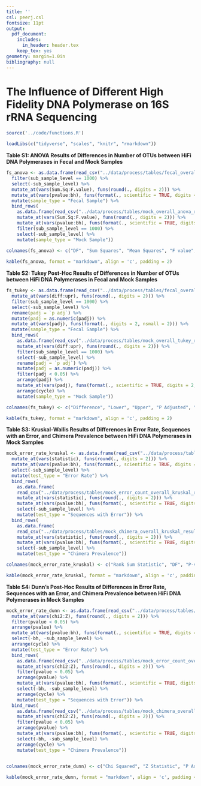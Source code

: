 ```yaml
---
title: ''
csl: peerj.csl
fontsize: 11pt
output:
  pdf_document:
    includes:
      in_header: header.tex
    keep_tex: yes
geometry: margin=1.0in
bibliography: null
---
```


# The Influence of Different High Fidelity DNA Polymerase on 16S rRNA Sequencing

\vspace{10mm}

\begin{center}
Marc A Sze and Patrick D Schloss

\vspace{10mm}

Supplemental
\end{center}


\newpage

```r

source('../code/functions.R')

loadLibs(c("tidyverse", "scales", "knitr", "rmarkdown"))

```


**Table S1: ANOVA Results of Differences in Number of OTUs between HiFi DNA Polymerases in Fecal and Mock Samples**

```r

fs_anova <- as.data.frame(read_csv("../data/process/tables/fecal_overall_anova_results.csv")) %>% 
  filter(sub_sample_level == 1000) %>% 
  select(-sub_sample_level) %>% 
  mutate_at(vars(Sum.Sq:F.value), funs(round(., digits = 2))) %>% 
  mutate_at(vars(pvalue:bh), funs(format(., scientific = TRUE, digits = 2, nsmall = 2))) %>% 
  mutate(sample_type = "Fecal Sample") %>% 
  bind_rows(
    as.data.frame(read_csv("../data/process/tables/mock_overall_anova_results.csv")) %>% 
    mutate_at(vars(Sum.Sq:F.value), funs(round(., digits = 2))) %>% 
    mutate_at(vars(pvalue:bh), funs(format(., scientific = TRUE, digits = 2, nsmall = 2))) %>% 
    filter(sub_sample_level == 1000) %>% 
    select(-sub_sample_level) %>% 
    mutate(sample_type = "Mock Sample"))
  
colnames(fs_anova) <- c("DF", "Sum Squares", "Mean Squares", "F value", "P-value", "BH", "Cycle", "Sample Type")

kable(fs_anova, format = "markdown", align = 'c', padding = 2)
```


\newpage


**Table S2: Tukey Post-Hoc Results of Differences in Number of OTUs between HiFi DNA Polymerases in Fecal and Mock Samples**

```r

fs_tukey <- as.data.frame(read_csv("../data/process/tables/fecal_overall_tukey_results.csv")) %>% 
  mutate_at(vars(diff:upr), funs(round(., digits = 2))) %>% 
  filter(sub_sample_level == 1000) %>% 
  select(-sub_sample_level) %>% 
  rename(padj = `p adj`) %>% 
  mutate(padj = as.numeric(padj)) %>% 
  mutate_at(vars(padj), funs(format(., digits = 2, nsmall = 2))) %>% 
  mutate(sample_type = "Fecal Sample") %>% 
  bind_rows(
    as.data.frame(read_csv("../data/process/tables/mock_overall_tukey_results.csv")) %>% 
    mutate_at(vars(diff:upr), funs(round(., digits = 2))) %>% 
    filter(sub_sample_level == 1000) %>% 
    select(-sub_sample_level) %>% 
    rename(padj = `p adj`) %>% 
    mutate(padj = as.numeric(padj)) %>% 
    filter(padj < 0.05) %>% 
    arrange(padj) %>% 
    mutate_at(vars(padj), funs(format(., scientific = TRUE, digits = 2, nsmall = 2))) %>% 
    arrange(cycle) %>% 
    mutate(sample_type = "Mock Sample"))

colnames(fs_tukey) <- c("Difference", "Lower", "Upper", "P Adjusted", "Comparison", "Cycle", "Sample Type")

kable(fs_tukey, format = "markdown", align = 'c', padding = 2)

```


\newpage


**Table S3: Kruskal-Wallis Results of Differences in Error Rate, Sequences with an Error, and Chimera Prevalence between HiFi DNA Polymerases in Mock Samples**

```r

mock_error_rate_kruskal <- as.data.frame(read_csv("../data/process/tables/mock_error_overall_kruskal_results.csv")) %>% 
  mutate_at(vars(statistic), funs(round(., digits = 2))) %>% 
  mutate_at(vars(pvalue:bh), funs(format(., scientific = TRUE, digits = 2, nsmall = 2))) %>% 
  select(-sub_sample_level) %>% 
  mutate(test_type = "Error Rate") %>% 
  bind_rows(
    as.data.frame(
    read_csv("../data/process/tables/mock_error_count_overall_kruskal_results.csv")) %>% 
    mutate_at(vars(statistic), funs(round(., digits = 2))) %>% 
    mutate_at(vars(pvalue:bh), funs(format(., scientific = TRUE, digits = 2, nsmall = 2))) %>% 
    select(-sub_sample_level) %>% 
    mutate(test_type = "Sequences with Error")) %>% 
  bind_rows(
    as.data.frame(
    read_csv("../data/process/tables/mock_chimera_overall_kruskal_results.csv")) %>% 
    mutate_at(vars(statistic), funs(round(., digits = 2))) %>% 
    mutate_at(vars(pvalue:bh), funs(format(., scientific = TRUE, digits = 2, nsmall = 2))) %>% 
    select(-sub_sample_level) %>% 
    mutate(test_type = "Chimera Prevalence"))

colnames(mock_error_rate_kruskal) <- c("Rank Sum Statistic", "DF", "P-value", "BH", "Cycle", "Test Type")

kable(mock_error_rate_kruskal, format = "markdown", align = 'c', padding = 2)
```



\newpage


**Table S4: Dunn's Post-Hoc Results of Differences in Error Rate, Sequences with an Error, and Chimera Prevalence between HiFi DNA Polymerases in Mock Samples**

```r

mock_error_rate_dunn <- as.data.frame(read_csv("../data/process/tables/mock_error_overall_dunn_results.csv")) %>% 
  mutate_at(vars(chi2:Z), funs(round(., digits = 2))) %>% 
  filter(pvalue < 0.05) %>% 
  arrange(pvalue) %>% 
  mutate_at(vars(pvalue:bh), funs(format(., scientific = TRUE, digits = 2, nsmall = 2))) %>% 
  select(-bh, -sub_sample_level) %>% 
  arrange(cycle) %>% 
  mutate(test_type = "Error Rate") %>% 
  bind_rows(
    as.data.frame(read_csv("../data/process/tables/mock_error_count_overall_dunn_results.csv")) %>% 
    mutate_at(vars(chi2:Z), funs(round(., digits = 2))) %>% 
    filter(pvalue < 0.05) %>% 
    arrange(pvalue) %>% 
    mutate_at(vars(pvalue:bh), funs(format(., scientific = TRUE, digits = 2, nsmall = 2))) %>% 
    select(-bh, -sub_sample_level) %>% 
    arrange(cycle) %>% 
    mutate(test_type = "Sequences with Error")) %>% 
  bind_rows(
    as.data.frame(read_csv("../data/process/tables/mock_chimera_overall_dunn_results.csv")) %>% 
    mutate_at(vars(chi2:Z), funs(round(., digits = 2))) %>% 
    filter(pvalue < 0.05) %>% 
    arrange(pvalue) %>% 
    mutate_at(vars(pvalue:bh), funs(format(., scientific = TRUE, digits = 2, nsmall = 2))) %>% 
    select(-bh, -sub_sample_level) %>% 
    arrange(cycle) %>% 
    mutate(test_type = "Chimera Prevalence"))
  

colnames(mock_error_rate_dunn) <- c("Chi Squared", "Z Statistic", "P Adjusted", "Comparison", "Cycle", "Test Type")

kable(mock_error_rate_dunn, format = "markdown", align = 'c', padding = 2)
```

\newpage









